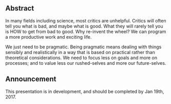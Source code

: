 ## Abstract

In many fields including science, most critics are unhelpful. Critics will often tell you what is bad, and maybe what is good. What they will rarely tell you is HOW to get from bad to good. Why re-invent the wheel? We can program a more productive work and exciting life. 

We just need to be pragmatic. Being pragmatic means dealing with things sensibly and realistically in a way that is based on practical rather than theoretical considerations. We need to focus less on goals and more on processes; and to value less our rushed-selves and more our future-selves.

## Announcement

This presentation is in development, and should be completed by Jan 19th, 2017.

